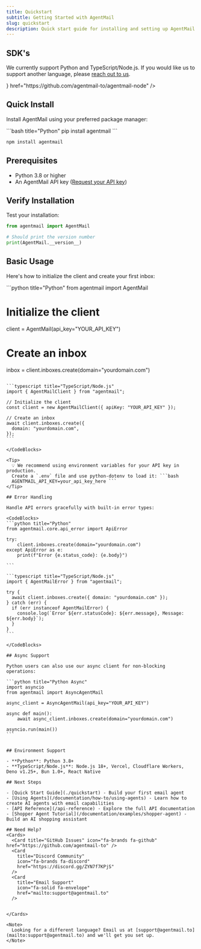 ```yaml
---
title: Quickstart
subtitle: Getting Started with AgentMail
slug: quickstart
description: Quick start guide for installing and setting up AgentMail in your project
---
```


## SDK's

We currently support Python and TypeScript/Node.js. If you would like us to support another language, please [reach out to us](mailto:support@agentmail.to).

<Cards>
  <Card
    title="Python"
    icon="fa-brands fa-python"
    href="https://github.com/agentmail-to/agentmail-python"
  />
  <Card
    title="Node/TS"
    icon={<img src="./ts.svg" style={{ height: 24 }} />}
    href="https://github.com/agentmail-to/agentmail-node"
  />
</Cards>

## Quick Install

Install AgentMail using your preferred package manager:

<CodeBlocks>
```bash title="Python"
pip install agentmail
```

```bash title="Node"
npm install agentmail
```

</CodeBlocks>

## Prerequisites

- Python 3.8 or higher
- An AgentMail API key ([Request your API key](https://form.typeform.com/to/m0kKD0jH))

## Verify Installation

Test your installation:

```python
from agentmail import AgentMail

# Should print the version number
print(AgentMail.__version__)
```

## Basic Usage

Here's how to initialize the client and create your first inbox:

<CodeBlocks>
```python title="Python"
from agentmail import AgentMail

# Initialize the client

client = AgentMail(api_key="YOUR_API_KEY")

# Create an inbox

inbox = client.inboxes.create(domain="yourdomain.com")

````

```typescript title="TypeScript/Node.js"
import { AgentMailClient } from "agentmail";

// Initialize the client
const client = new AgentMailClient({ apiKey: "YOUR_API_KEY" });

// Create an inbox
await client.inboxes.create({
  domain: "yourdomain.com",
});
```

</CodeBlocks>

<Tip>
  💡 We recommend using environment variables for your API key in production.
  Create a `.env` file and use python-dotenv to load it: ```bash
  AGENTMAIL_API_KEY=your_api_key_here ```
</Tip>

## Error Handling

Handle API errors gracefully with built-in error types:

<CodeBlocks>
```python title="Python"
from agentmail.core.api_error import ApiError

try:
    client.inboxes.create(domain="yourdomain.com")
except ApiError as e:
    print(f"Error {e.status_code}: {e.body}")

```

```typescript title="TypeScript/Node.js"
import { AgentMailError } from "agentmail";

try {
  await client.inboxes.create({ domain: "yourdomain.com" });
} catch (err) {
  if (err instanceof AgentMailError) {
    console.log(`Error ${err.statusCode}: ${err.message}, Message: ${err.body}`);
  }
}
```

</CodeBlocks>

## Async Support

Python users can also use our async client for non-blocking operations:

```python title="Python Async"
import asyncio
from agentmail import AsyncAgentMail

async_client = AsyncAgentMail(api_key="YOUR_API_KEY")

async def main():
    await async_client.inboxes.create(domain="yourdomain.com")

asyncio.run(main())
```


## Environment Support

- **Python**: Python 3.8+
- **TypeScript/Node.js**: Node.js 18+, Vercel, Cloudflare Workers, Deno v1.25+, Bun 1.0+, React Native

## Next Steps

- [Quick Start Guide](./quickstart) - Build your first email agent
- [Using Agents](/documentation/how-to/using-agents) - Learn how to create AI agents with email capabilities
- [API Reference](/api-reference) - Explore the full API documentation
- [Shopper Agent Tutorial](/documentation/examples/shopper-agent) - Build an AI shopping assistant

## Need Help?
<Cards>
  <Card title="GitHub Issues" icon="fa-brands fa-github" href="https://github.com/agentmail-to" />
  <Card
    title="Discord Community"
    icon="fa-brands fa-discord"
    href="https://discord.gg/ZYN7f7KPjS"
  />
  <Card
    title="Email Support"
    icon="fa-solid fa-envelope"
    href="mailto:support@agentmail.to"
  />


</Cards>

<Note>
  Looking for a different language? Email us at [support@agentmail.to](mailto:support@agentmail.to) and we'll get you set up.
</Note>
````
